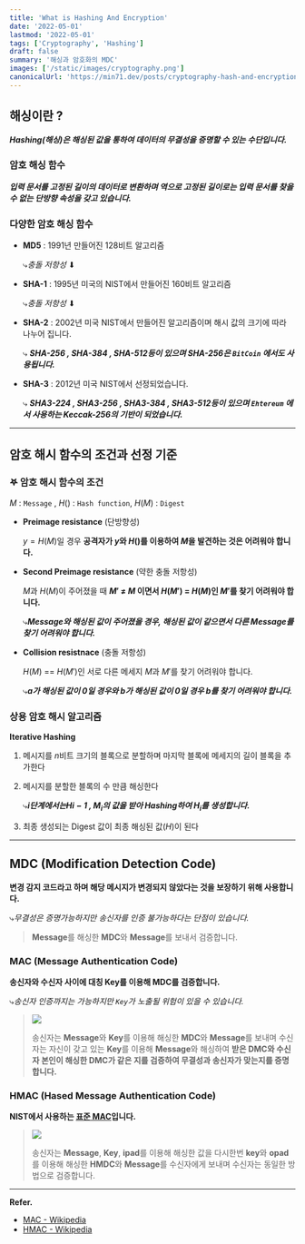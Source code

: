 ```yaml
---
title: 'What is Hashing And Encryption'
date: '2022-05-01'
lastmod: '2022-05-01'
tags: ['Cryptography', 'Hashing']
draft: false
summary: '해싱과 암호화의 MDC'
images: ['/static/images/cryptography.png']
canonicalUrl: 'https://min71.dev/posts/cryptography-hash-and-encryption'
---
```


<TOCInline toc={props.toc} exclude="Introduction" />

## 해싱이란 ?

**_Hashing(해싱)은 해싱된 값을 통하여 데이터의 무결성을 증명할 수 있는 수단입니다._**

### 암호 해싱 함수

**_입력 문서를 고정된 길이의 데이터로 변환하며 역으로 고정된 길이로는 입력 문서를 찾을 수 없는 단방향 속성을 갖고 있습니다._**

### 다양한 암호 해싱 함수

- **MD5** : 1991년 만들어진 128비트 알고리즘

  ⤷*충돌 저항성* ⬇

- **SHA-1** : 1995년 미국의 NIST에서 만들어진 160비트 알고리즘

  ⤷*충돌 저항성* ⬇

- **SHA-2** : 2002년 미국 NIST에서 만들어진 알고리즘이며 해시 값의 크기에 따라 나누어 집니다.

  ⤷ **_SHA-256 , SHA-384 , SHA-512등이 있으며 SHA-256은 `BitCoin` 에서도 사용됩니다._**

- **SHA-3** : 2012년 미국 NIST에서 선정되었습니다.

  ⤷ **_SHA3-224 , SHA3-256 , SHA3-384 , SHA3-512등이 있으며
  `Ehtereum` 에서 사용하는 Keccak-256의 기반이 되었습니다._**

---

## 암호 해시 함수의 조건과 선정 기준

### 𖤐 암호 해시 함수의 조건

$M$ : `Message` , $H()$ : `Hash function`, $H(M)$ : `Digest`

>

- **Preimage resistance** (단방향성)

  $y = H(M)$일 경우 **공격자가 $y$와 $H()$를 이용하여 $M$을 발견하는 것은 어려워야 합니다.**

- **Second Preimage resistance** (약한 충돌 저항성)

  $M$과 $H(M)$이 주어졌을 때 **$M'$ ≠ $M$ 이면서 $H(M')$ = $H(M)$인 $M'$를 찾기 어려워야 합니다.**

  ⤷**_Message와 해싱된 값이 주어졌을 경우, 해싱된 값이 같으면서 다른 Message를 찾기 어려워야 합니다._**

- **Collision resistnace** (충돌 저항성)

  $H(M)$ == $H(M')$인 서로 다른 메세지 $M$과 $M'$를 찾기 어려워야 합니다.

  ⤷**_a가 해싱된 값이 0일 경우와 b가 해싱된 값이 0일 경우 b를 찾기 어려워야 합니다._**

### 상용 암호 해시 알고리즘

**Iterative Hashing**

1.  메시지를 $n$비트 크기의 블록으로 분할하며 마지막 블록에 메세지의 길이 블록을 추가한다
2.  메시지를 분할한 블록의 수 만큼 해싱한다

    ⤷**_i단계에서는$H {i-1}$ , $M_i$의 값을 받아 Hashing하여 $H_i$를 생성합니다._**

3.  최종 생성되는 Digest 값이 최종 해싱된 값$(H)$이 된다

---

## MDC (Modification Detection Code)

**변경 감지 코드라고 하며 해당 메시지가 변경되지 않았다는 것을 보장하기 위해 사용합니다.**

⤷*무결성은 증명가능하지만 송신자를 인증 불가능하다는 단점이 있습니다.*

> **Message**를 해싱한 **MDC**와 **Message**를 보내서 검증합니다.

### MAC (Message Authentication Code)

**송신자와 수신자 사이에 대칭 Key를 이용해 MDC를 검증합니다.**

⤷*송신자 인증까지는 가능하지만 `Key`가 노출될 위험이 있을 수 있습니다.*

> ![](/static/images/cryptography/mac.png)
>
> 송신자는 **Message**와 **Key**를 이용해 해싱한 **MDC**와 **Message**를 보내며 수신자는 자신이 갖고 있는 **Key**를 이용해 **Message**와 해싱하여 **받은 **DMC**와 수신자 본인이 해싱한 **DMC**가 같은 지를 검증하여 무결성과 송신자가 맞는지를 증명합니다.**

### HMAC (Hased Message Authentication Code)

**NIST에서 사용하는 <u>표준 MAC</u>입니다.**

> ![](/static/images/cryptography/hmac.png)
>
> 송신자는 **Message**, **Key**, **ipad**를 이용해 해싱한 값을 다시한번 **key**와 **opad**를 이용해 해싱한 **HMDC**와 **Message**를 수신자에게 보내며 수신자는 동일한 방법으로 검증합니다.

---

**Refer.**

- [MAC - Wikipedia](https://en.wikipedia.org/wiki/Message_authentication_code)
- [HMAC - Wikipedia](https://ko.wikipedia.org/wiki/HMAC)
